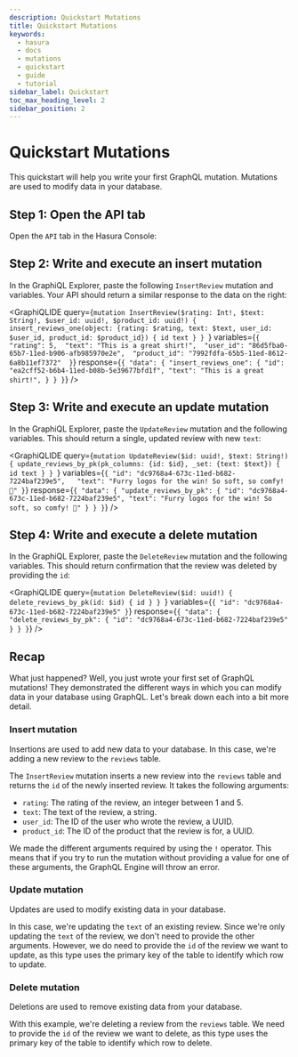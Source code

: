 ```yaml
---
description: Quickstart Mutations
title: Quickstart Mutations
keywords:
  - hasura
  - docs
  - mutations
  - quickstart
  - guide
  - tutorial
sidebar_label: Quickstart
toc_max_heading_level: 2
sidebar_position: 2
---
```



# Quickstart Mutations

This quickstart will help you write your first GraphQL mutation. Mutations are used to modify data in your database.

<SampleAppBlock dependent />

## Step 1: Open the API tab

Open the `API` tab in the Hasura Console:

<Thumbnail src="/img/queries/queries_api-tab_cloud2.20.0.png" alt="API tab" width="1000" />

## Step 2: Write and execute an insert mutation

In the GraphiQL Explorer, paste the following `InsertReview` mutation and variables. Your API should return a similar
response to the data on the right:

<GraphiQLIDE
  query={`mutation InsertReview($rating: Int!, $text: String!, $user_id: uuid!, $product_id: uuid!) {
  insert_reviews_one(object: {rating: $rating, text: $text, user_id: $user_id, product_id: $product_id}) {
    id
    text
  }
}
`}
  variables={`{
    "rating": 5, 
    "text": "This is a great shirt!", 
    "user_id": "86d5fba0-65b7-11ed-b906-afb985970e2e", 
    "product_id": "7992fdfa-65b5-11ed-8612-6a8b11ef7372" 
}`}
  response={`{
  "data": {
    "insert_reviews_one": {
      "id": "ea2cff52-b6b4-11ed-b08b-5e39677bfd1f",
      "text": "This is a great shirt!",
    }
  }
}`}
/>

## Step 3: Write and execute an update mutation

In the GraphiQL Explorer, paste the `UpdateReview` mutation and the following variables. This should return a single,
updated review with new `text`:

<GraphiQLIDE
  query={`mutation UpdateReview($id: uuid!, $text: String!) {
  update_reviews_by_pk(pk_columns: {id: $id}, _set: {text: $text}) {
    id
    text
  }
}
`}
  variables={`{
    "id": "dc9768a4-673c-11ed-b682-7224baf239e5",  
    "text": "Furry logos for the win! So soft, so comfy! 🤗"
}`}
  response={`{
  "data": {
    "update_reviews_by_pk": {
      "id": "dc9768a4-673c-11ed-b682-7224baf239e5",
      "text": "Furry logos for the win! So soft, so comfy! 🤗"
    }
  }
}`}
/>

## Step 4: Write and execute a delete mutation

In the GraphiQL Explorer, paste the `DeleteReview` mutation and the following variables. This should return confirmation
that the review was deleted by providing the `id`:

<GraphiQLIDE
  query={`mutation DeleteReview($id: uuid!) {
  delete_reviews_by_pk(id: $id) {
    id
  }
}
`}
  variables={`{
    "id": "dc9768a4-673c-11ed-b682-7224baf239e5"
}`}
  response={`{
  "data": {
    "delete_reviews_by_pk": {
      "id": "dc9768a4-673c-11ed-b682-7224baf239e5"
    }
  }
}`}
/>

## Recap

What just happened? Well, you just wrote your first set of GraphQL mutations! They demonstrated the different ways in
which you can modify data in your database using GraphQL. Let's break down each into a bit more detail.

### Insert mutation

Insertions are used to add new data to your database. In this case, we're adding a new review to the `reviews` table.

The `InsertReview` mutation inserts a new review into the `reviews` table and returns the `id` of the newly inserted
review. It takes the following arguments:

- `rating`: The rating of the review, an integer between 1 and 5.
- `text`: The text of the review, a string.
- `user_id`: The ID of the user who wrote the review, a UUID.
- `product_id`: The ID of the product that the review is for, a UUID.

We made the different arguments required by using the `!` operator. This means that if you try to run the mutation
without providing a value for one of these arguments, the GraphQL Engine will throw an error.

### Update mutation

Updates are used to modify existing data in your database.

In this case, we're updating the `text` of an existing review. Since we're only updating the `text` of the review, we
don't need to provide the other arguments. However, we do need to provide the `id` of the review we want to update, as
this type uses the primary key of the table to identify which row to update.

### Delete mutation

Deletions are used to remove existing data from your database.

With this example, we're deleting a review from the `reviews` table. We need to provide the `id` of the review we want
to delete, as this type uses the primary key of the table to identify which row to delete.

